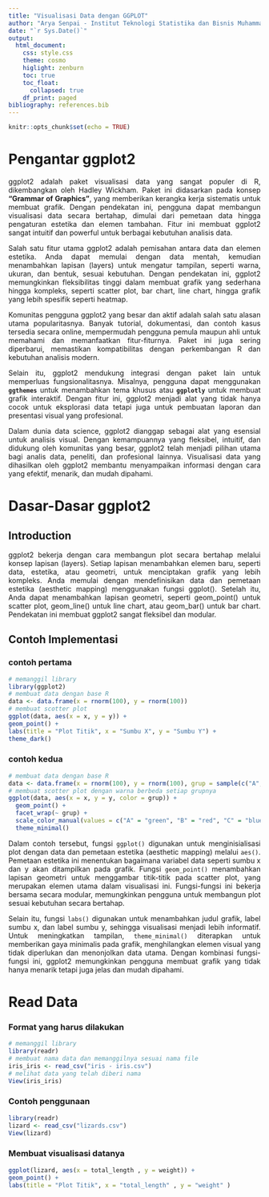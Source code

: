 ```yaml
---
title: "Visualisasi Data dengan GGPLOT"
author: "Arya Senpai - Institut Teknologi Statistika dan Bisnis Muhammadiyah"
date: "`r Sys.Date()`"
output: 
  html_document:
    css: style.css
    theme: cosmo
    higlight: zenburn
    toc: true
    toc_float:
      collapsed: true
    df_print: paged
bibliography: references.bib
---
```


```{=html}
<style>
body{
text-align: justify}
</style>
```
```r
knitr::opts_chunk$set(echo = TRUE)
```

# Pengantar ggplot2

ggplot2 adalah paket visualisasi data yang sangat populer di R, dikembangkan oleh Hadley Wickham. Paket ini didasarkan pada konsep **"Grammar of Graphics"**, yang memberikan kerangka kerja sistematis untuk membuat grafik. Dengan pendekatan ini, pengguna dapat membangun visualisasi data secara bertahap, dimulai dari pemetaan data hingga pengaturan estetika dan elemen tambahan. Fitur ini membuat ggplot2 sangat intuitif dan powerful untuk berbagai kebutuhan analisis data.

Salah satu fitur utama ggplot2 adalah pemisahan antara data dan elemen estetika. Anda dapat memulai dengan data mentah, kemudian menambahkan lapisan (layers) untuk mengatur tampilan, seperti warna, ukuran, dan bentuk, sesuai kebutuhan. Dengan pendekatan ini, ggplot2 memungkinkan fleksibilitas tinggi dalam membuat grafik yang sederhana hingga kompleks, seperti scatter plot, bar chart, line chart, hingga grafik yang lebih spesifik seperti heatmap.

Komunitas pengguna ggplot2 yang besar dan aktif adalah salah satu alasan utama popularitasnya. Banyak tutorial, dokumentasi, dan contoh kasus tersedia secara online, mempermudah pengguna pemula maupun ahli untuk memahami dan memanfaatkan fitur-fiturnya. Paket ini juga sering diperbarui, memastikan kompatibilitas dengan perkembangan R dan kebutuhan analisis modern.

Selain itu, ggplot2 mendukung integrasi dengan paket lain untuk memperluas fungsionalitasnya. Misalnya, pengguna dapat menggunakan **`ggthemes`** untuk menambahkan tema khusus atau **`ggplotly`** untuk membuat grafik interaktif. Dengan fitur ini, ggplot2 menjadi alat yang tidak hanya cocok untuk eksplorasi data tetapi juga untuk pembuatan laporan dan presentasi visual yang profesional.

Dalam dunia data science, ggplot2 dianggap sebagai alat yang esensial untuk analisis visual. Dengan kemampuannya yang fleksibel, intuitif, dan didukung oleh komunitas yang besar, ggplot2 telah menjadi pilihan utama bagi analis data, peneliti, dan profesional lainnya. Visualisasi data yang dihasilkan oleh ggplot2 membantu menyampaikan informasi dengan cara yang efektif, menarik, dan mudah dipahami.

# Dasar-Dasar ggplot2

## Introduction

ggplot2 bekerja dengan cara membangun plot secara bertahap melalui konsep lapisan (layers). Setiap lapisan menambahkan elemen baru, seperti data, estetika, atau geometri, untuk menciptakan grafik yang lebih kompleks. Anda memulai dengan mendefinisikan data dan pemetaan estetika (aesthetic mapping) menggunakan fungsi ggplot(). Setelah itu, Anda dapat menambahkan lapisan geometri, seperti geom_point() untuk scatter plot, geom_line() untuk line chart, atau geom_bar() untuk bar chart. Pendekatan ini membuat ggplot2 sangat fleksibel dan modular.

## Contoh Implementasi
### contoh pertama
```r
# memanggil library
library(ggplot2)
# membuat data dengan base R
data <- data.frame(x = rnorm(100), y = rnorm(100))
# membuat scotter plot
ggplot(data, aes(x = x, y = y)) + 
geom_point() + 
labs(title = "Plot Titik", x = "Sumbu X", y = "Sumbu Y") +
theme_dark()
```
### contoh kedua
```r
# membuat data dengan base R
data <- data.frame(x = rnorm(100), y = rnorm(100), grup = sample(c("A","B","C","D"), 100, replace = TRUE))
# membuat scotter plot dengan warna berbeda setiap grupnya
ggplot(data, aes(x = x, y = y, color = grup)) +
  geom_point() +
  facet_wrap(~ grup) +
  scale_color_manual(values = c("A" = "green", "B" = "red", "C" = "blue", "D" = "yellow")) +
  theme_minimal()
```

Dalam contoh tersebut, fungsi `ggplot()` digunakan untuk menginisialisasi plot dengan data dan pemetaan estetika (aesthetic mapping) melalui `aes()`. Pemetaan estetika ini menentukan bagaimana variabel data seperti sumbu x dan y akan ditampilkan pada grafik. Fungsi `geom_point()` menambahkan lapisan geometri untuk menggambar titik-titik pada scatter plot, yang merupakan elemen utama dalam visualisasi ini. Fungsi-fungsi ini bekerja bersama secara modular, memungkinkan pengguna untuk membangun plot sesuai kebutuhan secara bertahap.

Selain itu, fungsi `labs()` digunakan untuk menambahkan judul grafik, label sumbu x, dan label sumbu y, sehingga visualisasi menjadi lebih informatif. Untuk meningkatkan tampilan, `theme_minimal()` diterapkan untuk memberikan gaya minimalis pada grafik, menghilangkan elemen visual yang tidak diperlukan dan menonjolkan data utama. Dengan kombinasi fungsi-fungsi ini, ggplot2 memungkinkan pengguna membuat grafik yang tidak hanya menarik tetapi juga jelas dan mudah dipahami.

# Read Data
### Format yang harus dilakukan
```r
# memanggil library
library(readr)
# membuat nama data dan memanggilnya sesuai nama file
iris_iris <- read_csv("iris - iris.csv")
# melihat data yang telah diberi nama
View(iris_iris)
```
### Contoh penggunaan
```r
library(readr)
lizard <- read_csv("lizards.csv")
View(lizard)
```
### Membuat visualisasi datanya
```r
ggplot(lizard, aes(x = total_length , y = weight)) + 
geom_point() +
labs(title = "Plot Titik", x = "total_length" , y = "weight" )
```